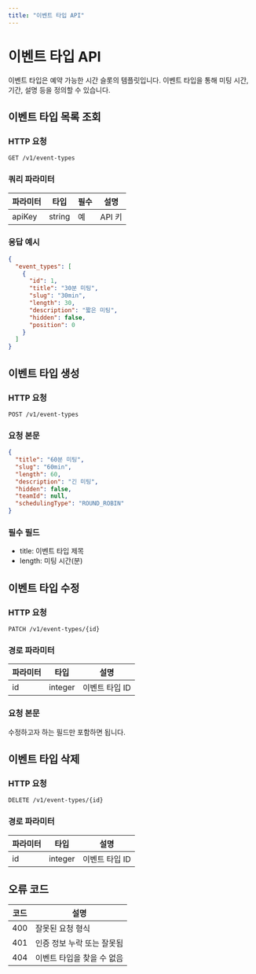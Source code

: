```yaml
---
title: "이벤트 타입 API"
---
```


# 이벤트 타입 API

이벤트 타입은 예약 가능한 시간 슬롯의 템플릿입니다. 이벤트 타입을 통해 미팅 시간, 기간, 설명 등을 정의할 수 있습니다.

## 이벤트 타입 목록 조회

### HTTP 요청
```http
GET /v1/event-types
```

### 쿼리 파라미터
| 파라미터 | 타입 | 필수 | 설명 |
|----------|------|------|------|
| apiKey | string | 예 | API 키 |

### 응답 예시
```json
{
  "event_types": [
    {
      "id": 1,
      "title": "30분 미팅",
      "slug": "30min",
      "length": 30,
      "description": "짧은 미팅",
      "hidden": false,
      "position": 0
    }
  ]
}
```

## 이벤트 타입 생성

### HTTP 요청
```http
POST /v1/event-types
```

### 요청 본문
```json
{
  "title": "60분 미팅",
  "slug": "60min",
  "length": 60,
  "description": "긴 미팅",
  "hidden": false,
  "teamId": null,
  "schedulingType": "ROUND_ROBIN"
}
```

### 필수 필드
- title: 이벤트 타입 제목
- length: 미팅 시간(분)

## 이벤트 타입 수정

### HTTP 요청
```http
PATCH /v1/event-types/{id}
```

### 경로 파라미터
| 파라미터 | 타입 | 설명 |
|----------|------|------|
| id | integer | 이벤트 타입 ID |

### 요청 본문
수정하고자 하는 필드만 포함하면 됩니다.

## 이벤트 타입 삭제

### HTTP 요청
```http
DELETE /v1/event-types/{id}
```

### 경로 파라미터
| 파라미터 | 타입 | 설명 |
|----------|------|------|
| id | integer | 이벤트 타입 ID |

## 오류 코드
| 코드 | 설명 |
|------|------|
| 400 | 잘못된 요청 형식 |
| 401 | 인증 정보 누락 또는 잘못됨 |
| 404 | 이벤트 타입을 찾을 수 없음 |

